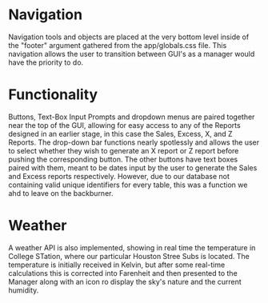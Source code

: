 # Navigation
Navigation tools and objects are placed at the very bottom level inside of the "footer" argument gathered from the app/globals.css file.
This navigation allows the user to transition between GUI's as a manager would have the priority to do.

# Functionality
Buttons, Text-Box Input Prompts and dropdown menus are paired together near the top of the GUI, allowing for easy access to any of the Reports
designed in an earlier stage, in this case the Sales, Excess, X, and Z Reports. The drop-down bar functions nearly spotlessly and allows the
user to select whether they wish to generate an X report or Z report before pushing the corresponding button. The other buttons have text boxes
paired with them, meant to be dates input by the user to generate the Sales and Excess reports respectively. However, due to our database 
not containing valid unique identifiers for every table, this was a function we ahd to leave on the backburner.

# Weather
A weather API is also implemented, showing in real time the temperature in College STation, where our particular Houston Stree Subs is located.
The temperature is initially received in Kelvin, but after some real-time calculations this is corrected into Farenheit and then presented to the Manager
along with an icon ro display the sky's nature and the current humidity.